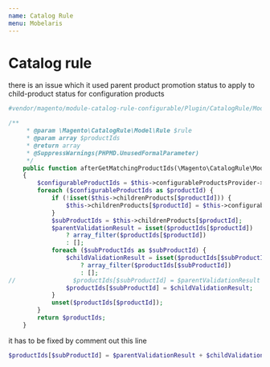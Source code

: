```yaml
---
name: Catalog Rule
menu: Mobelaris
---
```


# Catalog rule

there is an issue which it used parent product promotion status to apply to child-product status for configuration products

```php
#vendor/magento/module-catalog-rule-configurable/Plugin/CatalogRule/Model/Rule/ConfigurableProductHandler.php

/**
     * @param \Magento\CatalogRule\Model\Rule $rule
     * @param array $productIds
     * @return array
     * @SuppressWarnings(PHPMD.UnusedFormalParameter)
     */
    public function afterGetMatchingProductIds(\Magento\CatalogRule\Model\Rule $rule, array $productIds)
    {
        $configurableProductIds = $this->configurableProductsProvider->getIds(array_keys($productIds));
        foreach ($configurableProductIds as $productId) {
            if (!isset($this->childrenProducts[$productId])) {
                $this->childrenProducts[$productId] = $this->configurable->getChildrenIds($productId)[0];
            }
            $subProductIds = $this->childrenProducts[$productId];
            $parentValidationResult = isset($productIds[$productId])
                ? array_filter($productIds[$productId])
                : [];
            foreach ($subProductIds as $subProductId) {
                $childValidationResult = isset($productIds[$subProductId])
                    ? array_filter($productIds[$subProductId])
                    : [];
//                $productIds[$subProductId] = $parentValidationResult + $childValidationResult;
                $productIds[$subProductId] = $childValidationResult;
            }
            unset($productIds[$productId]);
        }
        return $productIds;
    }
```

it has to be fixed by comment out this line

```php
$productIds[$subProductId] = $parentValidationResult + $childValidationResult;
```

